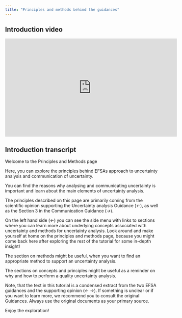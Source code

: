 ```yaml
---
title: "Principles and methods behind the guidances"
---
```



:::: {.panel-tabset}

## Introduction video

<iframe width="560px" height="320px" allowfullscreen="true" allow="autoplay *" title="Sequence_01_PrinciplesAndMethods" src="https://lu.instructuremedia.com/embed/2d8edf56-eeb9-4fa6-be68-b1fad7cea742" frameborder="0"></iframe>

## Introduction transcript

Welcome to the Principles and Methods page 

Here, you can explore the principles behind EFSAs approach to uncertainty analysis and communication of uncertainty. 

You can find the reasons why analysing and communicating uncertainty is important and learn about the main elements of uncertainty analysis. 

The principles described on this page are primarily coming from the scientific opinion supporting the Uncertainty analysis Guidance (*<-*), as well as the Section 3 in the Communication Guidance (*->*).

On the left hand side (*<-*) you can see the side menu with links to sections where you can learn more about 
underlying concepts associated with uncertainty and 
methods for uncertainty analysis. 
Look around and make yourself at home on the principles and methods page, because you might come back here after exploring the rest of the tutorial for some in-depth insight! 

The section on methods might be useful, when you want to find an appropriate method to support an uncertainty analysis. 

The sections on concepts and principles might be useful as a reminder on why and how to perform a quality uncertainty analysis. 

Note, that the text in this tutorial is a condensed extract from the two EFSA guidances and the supporting opinion (*<-* *->*). If something is unclear or if you want to learn more, we recommend you to consult the original Guidances. Always use the original documents as your primary source. 

Enjoy the exploration!


::::